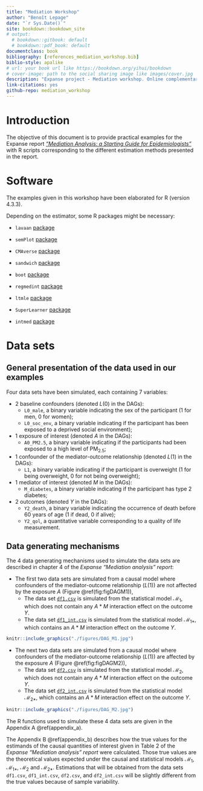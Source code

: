 ```yaml
--- 
title: "Mediation Workshop"
author: "Benoît Lepage"
date: "`r Sys.Date()`"
site: bookdown::bookdown_site
# output: 
  # bookdown::gitbook: default
  # bookdown::pdf_book: default
documentclass: book
bibliography: [references_mediation_workshop.bib]
biblio-style: apalike
# url: your book url like https://bookdown.org/yihui/bookdown
# cover-image: path to the social sharing image like images/cover.jpg
description: "Expanse project - Mediation workshop. Online complementary document with practical examples in R."
link-citations: yes
github-repo: mediation_workshop
---
```


# Introduction

The objective of this document is to provide practical examples for the Expanse report [_"Mediation Analysis: a Starting Guide for Epidemiologists"_](https://github.com/benoitlepage/mediation_workshop/blob/main/Expanse%20report/Mediation_BL-2024-03-29.pdf) with R scripts corresponding to the different estimation methods presented in the report.

# Software 
The examples given in this workshop have been elaborated for R (version 4.3.3).

Depending on the estimator, some R packages might be necessary:

- `lavaan` [package](https://lavaan.ugent.be/)
- `semPlot` [package](https://cran.r-project.org/web/packages/semPlot/index.html)
- `CMAverse` [package](https://bs1125.github.io/CMAverse/)
- `sandwich` [package](https://sandwich.r-forge.r-project.org/articles/sandwich.html)
- `boot` [package](https://cran.r-project.org/web/packages/boot/index.html)
- `regmedint` [package](https://kaz-yos.github.io/regmedint/)
- `ltmle` [package](http://joshuaschwab.github.io/ltmle/)
- `SuperLearner` [package](http://cran.nexr.com/web/packages/SuperLearner/vignettes/Guide-to-SuperLearner.html)

- `intmed` [package](https://cran.r-project.org/web/packages/intmed/index.html)


# Data sets
## General presentation of the data used in our examples
Four data sets have been simulated, each containing 7 variables:

- 2 baseline confounders (denoted $L(0)$ in the DAGs):
    - `L0_male`, a binary variable indicating the sex of the participant (1 for men, 0 for women);
    - `L0_soc_env`, a binary variable indicating if the participant has been exposed to a deprived social environment);
- 1 exposure of interest (denoted $A$ in the DAGs):
    - `A0_PM2.5`, a binary variable indicating if the participants had been exposed to a high level of $\text{PM}_{2.5}$;
- 1 confounder of the mediator-outcome relationship (denoted $L(1)$ in the DAGs):
    - `L1`, a binary variable indicating if the participant is overweight (1 for being overweight, 0 for not being overweight);
- 1 mediator of interest (denoted $M$ in the DAGs):
    - `M_diabetes`, a binary variable indicating if the participant has type 2 diabetes;
- 2 outcomes (denoted $Y$ in the DAGs):
    - `Y2_death`, a binary variable indicating the occurrence of death before 60 years of age (1 if dead, 0 if alive);
    - `Y2_qol`, a quantitative variable corresponding to a quality of life measurement.

## Data generating mechanisms
The 4 data generating mechanisms used to simulate the data sets are described in chapter 4 of the _Expanse "Mediation analysis" report_:

- The first two data sets are simulated from a causal model where confounders of the mediator-outcome relationship ($L(1)$) are not affected by the exposure $A$ (Figure \@ref(fig:figDAGM1)),
    - The data set [`df1.csv`](https://github.com/benoitlepage/mediation_workshop/blob/main/data/df1.csv) is simulated from the statistical model $\mathcal{M}_1$, which does not contain any $A \ast M$ interaction effect on the outcome $Y$.
    - The data set [`df1_int.csv`](https://github.com/benoitlepage/mediation_workshop/blob/main/data/df1_int.csv) is simulated from the statistical model $\mathcal{M}_{1 \ast}$, which contains an $A \ast M$ interaction effect on the outcome $Y$.

```r
knitr::include_graphics("./figures/DAG_M1.jpg")    
```

- The next two data sets are simulated from a causal model where confounders of the mediator-outcome relationship ($L(1)$) are affected by the exposure $A$ (Figure \@ref(fig:figDAGM2)),
    - The data set [`df2.csv`](https://github.com/benoitlepage/mediation_workshop/blob/main/data/df2.csv) is simulated from the statistical model $\mathcal{M}_2$, which does not contain any $A \ast M$ interaction effect on the outcome $Y$.
    - The data set [`df2_int.csv`](https://github.com/benoitlepage/mediation_workshop/blob/main/data/df2_int.csv) is simulated from the statistical model $\mathcal{M}_{2 \ast}$, which contains an $A \ast M$ interaction effect on the outcome $Y$.
    
```r
knitr::include_graphics("./figures/DAG_M2.jpg")    
```

The R functions used to simulate these 4 data sets are given in the Appendix A \@ref(appendix_a).

The Appendix B \@ref(appendix_b) describes how the true values for the estimands of the causal quantities of interest given in Table 2 of the _Expanse "Mediation analysis" report_ were calculated. Those true values are the theoretical values expected under the causal and statistical models $\mathcal{M}_1$, $\mathcal{M}_{1 \ast}$, $\mathcal{M}_2$ and $\mathcal{M}_{2 \ast}$. Estimations that will be obtained from the data sets `df1.csv`, `df1_int.csv`, `df2.csv`, and `df2_int.csv` will be slightly different from the true values because of sample variability.

